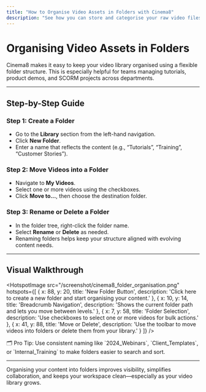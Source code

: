 ---
title: "How to Organise Video Assets in Folders with Cinema8"
description: "See how you can store and categorise your raw video files and projects with our folder system; built for efficient workflows. Visit Cinema8."
---


# Organising Video Assets in Folders

Cinema8 makes it easy to keep your video library organised using a flexible folder structure. This is especially helpful for teams managing tutorials, product demos, and SCORM projects across departments.

---

## Step-by-Step Guide

<Steps>

### Step 1: Create a Folder

- Go to the **Library** section from the left-hand navigation.
- Click **New Folder**.
- Enter a name that reflects the content (e.g., “Tutorials”, “Training”, “Customer Stories”).

### Step 2: Move Videos into a Folder

- Navigate to **My Videos**.
- Select one or more videos using the checkboxes.
- Click **Move to...**, then choose the destination folder.

### Step 3: Rename or Delete a Folder

- In the folder tree, right-click the folder name.
- Select **Rename** or **Delete** as needed.
- Renaming folders helps keep your structure aligned with evolving content needs.

</Steps>

---

## Visual Walkthrough

<HotspotImage
  src="/screenshot/cinema8_folder_organisation.png"
  hotspots={[
    {
      x: 88,
      y: 20,
      title: 'New Folder Button',
      description: 'Click here to create a new folder and start organising your content.'
    },
    {
      x: 10,
      y: 14,
      title: 'Breadcrumb Navigation',
      description: 'Shows the current folder path and lets you move between levels.'
    },
    {
      x: 7,
      y: 58,
      title: 'Folder Selection',
      description: 'Use checkboxes to select one or more videos for bulk actions.'
    },
    {
      x: 41,
      y: 88,
      title: 'Move or Delete',
      description: 'Use the toolbar to move videos into folders or delete them from your library.'
    }
  ]}
/>

<Callout type="info">
🗂️ Pro Tip: Use consistent naming like `2024_Webinars`, `Client_Templates`, or `Internal_Training` to make folders easier to search and sort.
</Callout>

---

Organising your content into folders improves visibility, simplifies collaboration, and keeps your workspace clean—especially as your video library grows.
